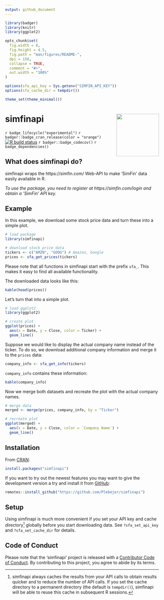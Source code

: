 ```yaml
---
output: github_document
---
```


<!-- README.md is generated from README.Rmd. Please edit that file -->

```r
library(badger)
library(knitr)
library(ggplot2)

opts_chunk$set(
  fig.width = 8,
  fig.height = 4.5,
  fig.path = "man/figures/README-",
  dpi = 150,
  collapse = TRUE,
  comment = "#>",
  out.width = "100%"
)

options(sfa_api_key = Sys.getenv("SIMFIN_API_KEY"))
options(sfa_cache_dir = tempdir())

theme_set(theme_minimal())
```

# simfinapi <img src='man/figures/logo.png' align="right" height="139" />

`r badge_lifecycle("experimental")`
`r badger::badge_cran_release(color = "orange")`
[![R build status](https://github.com/Plebejer/simfinapi/workflows/R-CMD-check/badge.svg)](https://github.com/Plebejer/simfinapi/actions)
`r badger::badge_codecov()`
`r badge_dependencies()`

## What does simfinapi do?
simfinapi wraps the https://simfin.com/ Web-API to make 'SimFin' data easily
available in R. 

*To use the package, you need to register at https://simfin.com/login and obtain
a 'SimFin' API key.*


## Example
In this example, we download some stock price data and turn these into a simple
plot.

```r
# load package
library(simfinapi)

# download stock price data
tickers <- c("AMZN", "GOOG") # Amazon, Google
prices <- sfa_get_prices(tickers)
```

Please note that all functions in simfinapi start with the prefix `sfa_`. This
makes it easy to find all available functionality.

The downloaded data looks like this:

```r
kable(head(prices))
```

Let's turn that into a simple plot.

```r
# load ggplot2
library(ggplot2)

# create plot
ggplot(prices) +
  aes(x = Date, y = Close, color = Ticker) +
  geom_line()
```

Suppose we would like to display the actual company name instead of the ticker.
To do so, we download additional company information and merge it to the
`prices` data:

```r
company_info <- sfa_get_info(tickers)
```

`company_info` contains these information:

```r
kable(company_info)
```

Now we merge both datasets and recreate the plot with the actual company names.

```r
# merge data
merged <- merge(prices, company_info, by = "Ticker")

# recreate plot
ggplot(merged) +
  aes(x = Date, y = Close, color = `Company Name`) +
  geom_line()
```

## Installation
From [CRAN](https://cran.r-project.org/web/packages/simfinapi/index.html):
```r
install.packages("simfinapi")
```
If you want to try out the newest features you may want to give the development
version a try and install it from
[GitHub](https://github.com/Plebejer/simfinapi):

```r
remotes::install_github("https://github.com/Plebejer/simfinapi")
```

## Setup
Using simfinapi is much more convenient if you set your API key and cache
directory^[simfinapi always caches the results from your API calls to obtain
results quicker and to reduce the number of API calls. If you set the cache
directory to a permanent directory (the default is `tempdir()`), simfinapi will
be able to reuse this cache in subsequent R sessions.] globally before you start
downloading data. See `?sfa_set_api_key` and `?sfa_set_cache_dir` for details.

## Code of Conduct
Please note that the 'simfinapi' project is released with a [Contributor Code of
Conduct](https://github.com/Plebejer/simfinapi/blob/master/.github/CODE_OF_CONDUCT.md).
By contributing to this project, you agree to abide by its terms.
